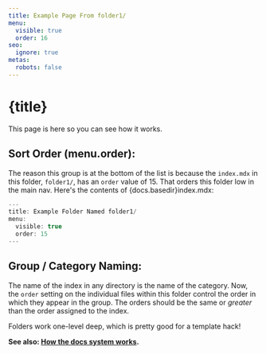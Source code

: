 ```yaml
---
title: Example Page From folder1/
menu:
  visible: true
  order: 16
seo:
  ignore: true
metas:
  robots: false
---
```


# {title}

This page is here so you can see how it works.

## Sort Order (menu.order):

The reason this group is at the bottom of the list is because the 
`index.mdx` in this folder, `folder1/`, has an `order` value of 
15. That orders this folder low in the main nav. Here's the contents
of {docs.basedir}index.mdx:

```jsx
---
title: Example Folder Named folder1/
menu:
  visible: true
  order: 15
---
```

## Group / Category Naming:

The name of the index in any directory is the name of the category. Now, the 
`order` setting on the individual files within this folder control the order 
in which they appear in the group. The orders should be the same or _greater_
than the order assigned to the index.

Folders work one-level deep, which is pretty good for a template hack!

**See also: [How the docs system works](/docs/docs-system/).**